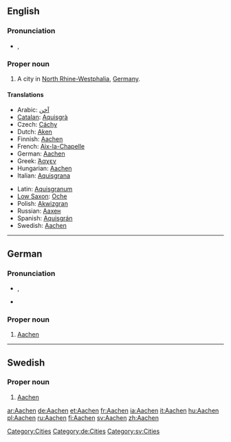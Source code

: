 {{wikipedia}}
==English==

===Pronunciation===
* {{IPA|/'ɑːkən/}}, {{SAMPA|/"A:k@n/}}

===Proper noun===
{{infl|en|proper noun}}

# A city in [[North Rhine-Westphalia]], [[Germany]].

====Translations====
{{trans-top|city in North Rhine-Westphalia}}
* Arabic: [[آخن]]
* [[Catalan]]: [[Aquisgrà]]
* Czech: [[Cáchy]]
* Dutch: [[Aken]]
* Finnish: [[#Finnish|Aachen]]
* French: [[Aix-la-Chapelle]]
* German: [[#German|Aachen]]
* Greek: [[Άαχεν]]
* Hungarian: [[#Hungarian|Aachen]]
* Italian: [[Aquisgrana]]
{{trans-mid}}
* Latin: [[Aquisgranum]] {{n}}
* [[Low Saxon]]: [[Oche]]
* Polish: [[Akwizgran]]
* Russian: [[Aaxeн]] {{m}}
* Spanish: [[Aquisgrán]]
* Swedish: [[#Swedish|Aachen]]
{{trans-bottom}}

[[Category:Cities]]

----

==German==

===Pronunciation===
* {{IPA|/ˈaːxən/|lang=de}}, {{SAMPA|/"a:x@n/|lang=de}}
* {{audio|De-Aachen.ogg|Audio}}

===Proper noun===
{{infl|de|proper noun}}

# [[#English|Aachen]]

[[Category:de:Cities]]

----

==Swedish==

===Proper noun===
{{infl|sv|proper noun}}

# [[#English|Aachen]]

[[Category:sv:Cities]]

[[ar:Aachen]]
[[de:Aachen]]
[[et:Aachen]]
[[fr:Aachen]]
[[ia:Aachen]]
[[it:Aachen]]
[[hu:Aachen]]
[[pl:Aachen]]
[[ru:Aachen]]
[[fi:Aachen]]
[[sv:Aachen]]
[[zh:Aachen]]